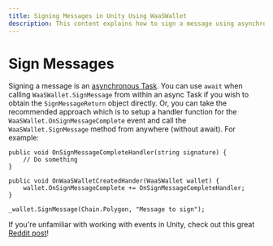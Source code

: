 ```yaml
---
title: Signing Messages in Unity Using WaaSWallet
description: This content explains how to sign a message using asynchronous tasks in Unity.
---
```


# Sign Messages

Signing a message is an [asynchronous Task](https://medium.com/@sonusprocks/async-await-in-c-unity-explained-in-easy-words-571ebb6a9369). You can use `await` when calling `WaaSWallet.SignMessage` from within an async Task if you wish to obtain the `SignMessageReturn` object directly. Or, you can take the recommended approach which is to setup a handler function for the `WaaSWallet.OnSignMessageComplete` event and call the `WaaSWallet.SignMessage` method from anywhere (without await). For example:
```
public void OnSignMessageCompleteHandler(string signature) {
    // Do something
}

public void OnWaaSWalletCreatedHander(WaaSWallet wallet) {
    wallet.OnSignMessageComplete += OnSignMessageCompleteHandler;
}
```

```
_wallet.SignMessage(Chain.Polygon, "Message to sign");
```

If you're unfamiliar with working with events in Unity, check out this great [Reddit post](https://www.reddit.com/r/gamedev/comments/u3hz2v/how_to_use_events_a_supersimple_unity_example/)!